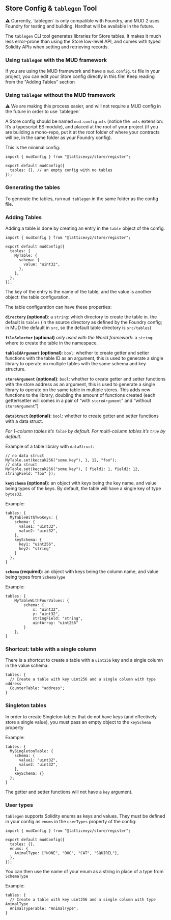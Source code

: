 ## Store Config & `tablegen` Tool

<aside style={{ padding: "1em", border: "2px dashed #ddd", borderRadius: "1em" }}>
  ⚠️ Currently, `tablegen` is only compatible with Foundry, and MUD 2 uses Foundry for testing and building. Hardhat
  will be available in the future.
</aside>

The `tablegen` CLI tool generates libraries for Store tables. It makes it much less error-prone than using the Store low-level API, and comes with typed Solidity APIs when setting and retrieving records.

### Using `tablegen` with the MUD framework

If you are using the MUD framework and have a `mud.config.ts` file in your project, you can edit your Store config directly in this file!
Keep reading from the "Adding Tables" section

### Using `tablegen` without the MUD framework

<aside style={{ padding: "1em", border: "2px dashed #ddd", borderRadius: "1em" }}>
  ⚠️ We are making this process easier, and will not require a MUD config in the future in order to use `tablegen`
</aside>

A Store config should be named `mud.config.mts` (notice the `.mts` extension: It’s a typescript ES module), and placed at the root of your project (if you are building a mono-repo, put it at the root folder of where your contracts will be, in the same folder as your Foundry config).

This is the minimal config:

```tsx
import { mudConfig } from "@latticexyz/store/register";

export default mudConfig({
  tables: {}, // an empty config with no tables
});
```

### Generating the tables

To generate the tables, run `mud tablegen` in the same folder as the config file.

### Adding Tables

Adding a table is done by creating an entry in the `table` object of the config.

```tsx
import { mudConfig } from "@latticexyz/store/register";

export default mudConfig({
  tables: {
    MyTable: {
      schema: {
        value: "uint32",
      },
    },
  },
});
```

The key of the entry is the name of the table, and the value is another object: the table configuration.

The table configuration can have these properties:

**`directory` (optional)**: a `string`: which directory to create the table in. the default is `tables` (in the source directory as defined by the Foundry config; in MUD the default in `src`, so the default table directory is `src/tables`)

**`fileSelector` (optional)** _only used with the World framework_: a `string`: where to create the table in the namespace.

**`tableIdArgument` (optional)**: `bool`: whether to create getter and setter functions with the table ID as an argument, this is used to generate a single library to operate on multiple tables with the same schema and key structure.

**`storeArgument` (optional)**: `bool`: whether to create getter and setter functions with the store address as an argument, this is used to generate a single library to operate on the same table in multiple stores. This adds new functions to the library, doubling the amount of functions created (each getter/setter will comes in a pair of “with `storeArgument`” and “without `storeArgument`”)

**`dataStruct` (optional)**: `bool`: whether to create getter and setter functions with a data struct.

_For 1-column tables it’s `false` by default. For multi-column tables it’s `true` by default._

Example of a table library with `dataStruct`:

```tsx
// no data struct
MyTable.set(keccak256("some.key"), 1, 12, "foo");
// data struct
MyTable.set(keccak256("some.key"), { field1: 1, field2: 12, stringField: "foo" });
```

**`keySchema` (optional):** an object with keys being the key name, and value being types of the keys. By default, the table will have a single key of type `bytes32`.

Example:

```tsx
tables: {
  MyTableWithTwoKeys: {
    schema: {
      value1: "uint32",
      value2: "uint32",
    },
    keySchema: {
      key1: "uint256",
      key2: "string"
    }
  },
}
```

**`schema` (required)**: an object with keys being the column name, and value being types from `SchemaType`

Example:

```tsx
tables: {
    MyTableWithFourValues: {
        schema: {
            x: "uint32",
            y: "uint32",
            stringField: "string",
            uintArray: "uint256"
        }
    },
}
```

### Shortcut: table with a single column

There is a shortcut to create a table with a `uint256` key and a single column in the value schema:

```tsx
tables: {
  // Create a table with key uint256 and a single column with type address
  CounterTable: "address";
}
```

### Singleton tables

In order to create Singleton tables that do not have keys (and effectively store a single value), you must pass an empty object to the `keySchema` property

Example:

```tsx
tables: {
  MySingletonTable: {
    schema: {
      value1: "uint32",
      value2: "uint32",
    },
    keySchema: {}
  },
}
```

The getter and setter functions will not have a `key` argument.

### User types

`tablegen` supports Solidity enums as keys and values. They must be defined in your config as `enums` in the `userTypes` property of the config:

```tsx
import { mudConfig } from "@latticexyz/store/register";

export default mudConfig({
  tables: {},
  enums: {
    AnimalType: ["NONE", "DOG", "CAT", "SQUIREL"],
  },
});
```

You can then use the name of your enum as a string in place of a type from `SchemaType`

Example:

```tsx
tables: {
  // Create a table with key uint256 and a single column with type AnimalType
  AnimalTypeTable: "AnimalType";
}
```
